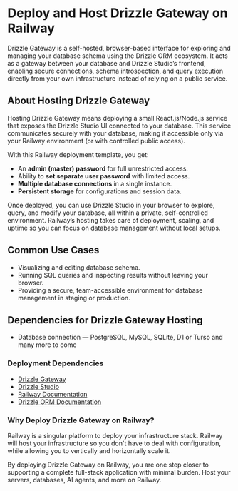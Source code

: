 # Deploy and Host Drizzle Gateway on Railway

Drizzle Gateway is a self-hosted, browser-based interface for exploring and managing your database schema using the Drizzle ORM ecosystem.
It acts as a gateway between your database and Drizzle Studio’s frontend, enabling secure connections, schema introspection, and query execution directly from your own infrastructure instead of relying on a public service.

## About Hosting Drizzle Gateway

Hosting Drizzle Gateway means deploying a small React.js/Node.js service that exposes the Drizzle Studio UI connected to your database.
This service communicates securely with your database, making it accessible only via your Railway environment (or with controlled public access).

With this Railway deployment template, you get:

- An **admin (master) password** for full unrestricted access.
- Ability to **set separate user password** with limited access.
- **Multiple database connections** in a single instance.
- **Persistent storage** for configurations and session data.

Once deployed, you can use Drizzle Studio in your browser to explore, query, and modify your database, all within a private, self-controlled environment.
Railway’s hosting takes care of deployment, scaling, and uptime so you can focus on database management without local setups.

## Common Use Cases

- Visualizing and editing database schema.
- Running SQL queries and inspecting results without leaving your browser.
- Providing a secure, team-accessible environment for database management in staging or production.

## Dependencies for Drizzle Gateway Hosting

- Database connection — PostgreSQL, MySQL, SQLite, D1 or Turso and many more to come

### Deployment Dependencies

- [Drizzle Gateway](https://gateway.drizzle.team)
- [Drizzle Studio](https://orm.drizzle.team/drizzle-studio/overview)
- [Railway Documentation](https://orm.drizzle.team)
- [Drizzle ORM Documentation](https://docs.railway.app)

### Why Deploy Drizzle Gateway on Railway?

Railway is a singular platform to deploy your infrastructure stack. Railway will host your infrastructure so you don't have to deal with configuration, while allowing you to vertically and horizontally scale it.

By deploying Drizzle Gateway on Railway, you are one step closer to supporting a complete full-stack application with minimal burden. Host your servers, databases, AI agents, and more on Railway.